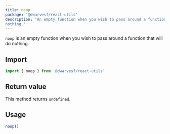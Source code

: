 ```yaml
---
title: noop
package: '@dwarvesf/react-utils'
description: 'An empty function when you wish to pass around a function that will do
nothing.'
---
```


`noop` is an empty function when you wish to pass around a function that will do
nothing.

## Import

```js
import { noop } from '@dwarvesf/react-utils'
```

## Return value

This method returns `undefined`.

## Usage

```js
noop()
```
